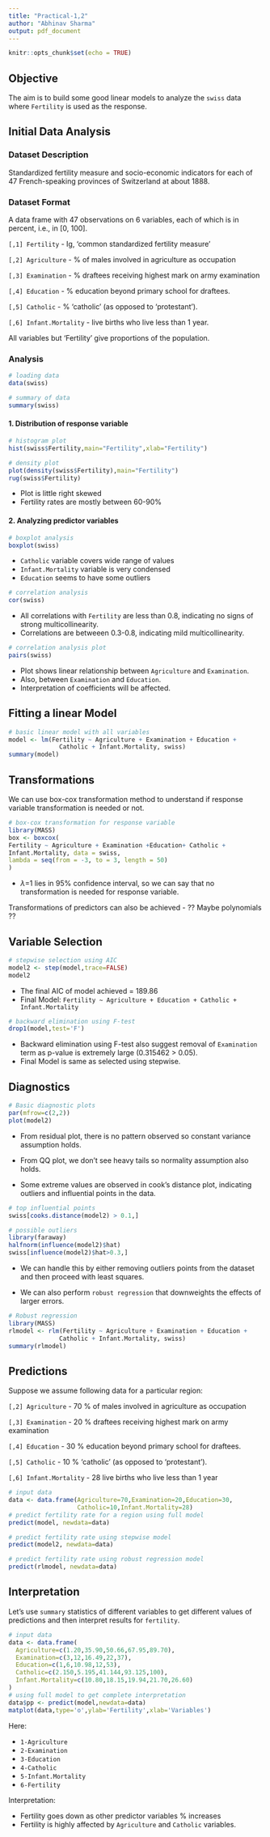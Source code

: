 ```yaml
---
title: "Practical-1,2"
author: "Abhinav Sharma"
output: pdf_document
---
```


```r
knitr::opts_chunk$set(echo = TRUE)
```

## Objective

The aim is to build some good linear models to analyze the ``swiss`` data where ``Fertility`` is used as the response.

## Initial Data Analysis

### Dataset Description

Standardized fertility measure and socio-economic indicators for each of 47 French-speaking provinces of Switzerland at about 1888.

### Dataset Format

A data frame with 47 observations on 6 variables, each of which is in percent, i.e., in [0, 100].

```[,1]	Fertility```	- Ig, ‘common standardized fertility measure’

```[,2]	Agriculture```	- % of males involved in agriculture as occupation

```[,3]	Examination```	- % draftees receiving highest mark on army
examination

```[,4]	Education```	- % education beyond primary school for draftees.

```[,5]	Catholic```	- % ‘catholic’ (as opposed to ‘protestant’).

```[,6]	Infant.Mortality``` - live births who live less than 1 year.

All variables but ‘Fertility’ give proportions of the population.

### Analysis

```r
# loading data
data(swiss)

# summary of data
summary(swiss)
```

#### 1. Distribution of response variable

```r
# histogram plot
hist(swiss$Fertility,main="Fertility",xlab="Fertility")
```

```r
# density plot
plot(density(swiss$Fertility),main="Fertility")
rug(swiss$Fertility)
```

- Plot is little right skewed
- Fertility rates are mostly between 60-90%

#### 2. Analyzing predictor variables

```r
# boxplot analysis
boxplot(swiss)
```

- ``Catholic`` variable covers wide range of values
- ``Infant.Mortality`` variable is very condensed
- ``Education`` seems to have some outliers

```r
# correlation analysis
cor(swiss)
```

- All correlations with ```Fertility``` are less than 0.8, indicating no signs of strong multicollinearity.
- Correlations are betweeen 0.3-0.8, indicating mild multicollinearity.

```r
# correlation analysis plot
pairs(swiss)
```

- Plot shows linear relationship between ```Agriculture``` and ```Examination```.
- Also, between ```Examination``` and ```Education```.
- Interpretation of coefficients will be affected.

## Fitting a linear Model

```r
# basic linear model with all variables
model <- lm(Fertility ~ Agriculture + Examination + Education + 
              Catholic + Infant.Mortality, swiss)
summary(model)
```

## Transformations

We can use box-cox transformation method to understand if response variable transformation is needed or not.

```r
# box-cox transformation for response variable
library(MASS)
box <- boxcox(
Fertility ~ Agriculture + Examination +Education+ Catholic +
Infant.Mortality, data = swiss,
lambda = seq(from = -3, to = 3, length = 50)
)
```

- $\lambda$=1 lies in 95% confidence interval, so we can say that no transformation is needed for response variable.

Transformations of predictors can also be achieved - ?? Maybe polynomials ??

## Variable Selection

```r
# stepwise selection using AIC
model2 <- step(model,trace=FALSE)
model2
```

- The final AIC of model achieved = 189.86
- Final Model: ```Fertility ~ Agriculture + Education + Catholic + Infant.Mortality```

```r
# backward elimination using F-test
drop1(model,test='F')
```

- Backward elimination using F-test also suggest removal of ``Examination`` term as p-value is extremely large (0.315462 > 0.05).
- Final Model is same as selected using stepwise.

## Diagnostics

```r
# Basic diagnostic plots
par(mfrow=c(2,2))
plot(model2)
```

- From residual plot, there is no pattern observed so constant variance assumption holds.

- From QQ plot, we don't see heavy tails so normality assumption also holds.

- Some extreme values are observed in cook's distance plot, indicating outliers and influential points in the data.


```r
# top influential points
swiss[cooks.distance(model2) > 0.1,]
```

```r
# possible outliers
library(faraway)
halfnorm(influence(model2)$hat)
swiss[influence(model2)$hat>0.3,]
```

- We can handle this by either removing outliers points from the dataset and then proceed with least squares.

- We can also perform ``robust regression`` that downweights the effects of larger errors.


```r
# Robust regression
library(MASS)
rlmodel <- rlm(Fertility ~ Agriculture + Examination + Education + 
              Catholic + Infant.Mortality, swiss)
summary(rlmodel)
```

## Predictions

Suppose we assume following data for a particular region:

```[,2]	Agriculture```	- 70 % of males involved in agriculture as occupation

```[,3]	Examination```	- 20 % draftees receiving highest mark on army
examination

```[,4]	Education```	- 30 % education beyond primary school for draftees.

```[,5]	Catholic```	- 10 % ‘catholic’ (as opposed to ‘protestant’).

```[,6]	Infant.Mortality``` - 28 live births who live less than 1 year

```r
# input data
data <- data.frame(Agriculture=70,Examination=20,Education=30,
                   Catholic=10,Infant.Mortality=28)
# predict fertility rate for a region using full model
predict(model, newdata=data)
```

```r
# predict fertility rate using stepwise model
predict(model2, newdata=data)
```

```r
# predict fertility rate using robust regression model
predict(rlmodel, newdata=data)
```

## Interpretation

Let's use ``summary`` statistics of different variables to get different values of predictions and then interpret results for ``fertility``.

```r
# input data
data <- data.frame(
  Agriculture=c(1.20,35.90,50.66,67.95,89.70),
  Examination=c(3,12,16.49,22,37),
  Education=c(1,6,10.98,12,53),
  Catholic=c(2.150,5.195,41.144,93.125,100),
  Infant.Mortality=c(10.80,18.15,19.94,21.70,26.60)
)
# using full model to get complete interpretation
data$pp <- predict(model,newdata=data)
matplot(data,type='o',ylab='Fertility',xlab='Variables')
```

Here:

- ```1-Agriculture```
- ```2-Examination```
- ```3-Education```
- ```4-Catholic```
- ```5-Infant.Mortality```
- ```6-Fertility```

Interpretation:

- Fertility goes down as other predictor variables % increases
- Fertility is highly affected by ```Agriculture``` and ```Catholic``` variables.
